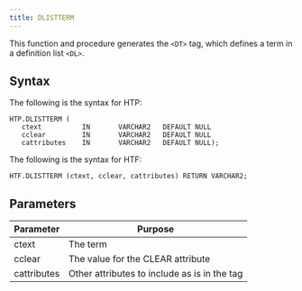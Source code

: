 ```yaml
---
title: DLISTTERM
---
```


This function and procedure generates the `<DT>` tag, which defines a term in a definition list `<DL>`.

## Syntax

The following is the syntax for HTP:

```
HTP.DLISTTERM (
   ctext          IN       VARCHAR2   DEFAULT NULL
   cclear         IN       VARCHAR2   DEFAULT NULL
   cattributes    IN       VARCHAR2   DEFAULT NULL);
```

The following is the syntax for HTF:

```
HTF.DLISTTERM (ctext, cclear, cattributes) RETURN VARCHAR2;
```

## Parameters

| Parameter | Purpose  |
| --------- | -------- |
| ctext | The term |
| cclear | The value for the CLEAR attribute |
| cattributes | Other attributes to include as is in the tag |
